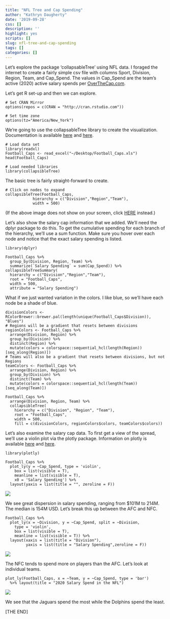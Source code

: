 ```yaml
---
title: "NFL Tree and Cap Spending"
author: "Kathryn Daugherty"
date: '2019-09-28'
css: []
description: ''
highlight: yes
scripts: []
slug: nfl-tree-and-cap-spending
tags: []
categories: []
---
```


Let's explore the package 'collapsableTree' using NFL data.  I foraged the internet to create a fairly simple csv file with columns Sport, Division, Region, Team, and Cap_Spend.  The values in Cap_Spend are the team's active (2020) active salary spends per <a href="http://overthecap.com/salary-cap-space/">OverTheCap.com</a>.

Let's get R set-up and then we can explore.

```
# Set CRAN Mirror
options(repos = c(CRAN = "http://cran.rstudio.com"))

# Set time zone
options(tz="America/New_York")
```

We're going to use the collapsableTree library to create the visualization.  Documentation is available <a href="https://adeelk93.github.io/collapsibleTree/">here</a> and <a href="https://cran.r-project.org/web/packages/collapsibleTree/collapsibleTree.pdf">here</a>.

```
# Load data set 
library(readxl)
Football_Caps <- read_excel("~/Desktop/Football_Caps.xls")
head(Football_Caps)
```

```
# Load needed libraries
library(collapsibleTree)
```

The basic tree is fairly straight-forward to create.

```
# Click on nodes to expand
collapsibleTree(Football_Caps,
            hierarchy = c("Division","Region","Team"),
            width = 500)
```

(If the above image does not show on your screen, click <a href="http://rpubs.com/Kathryn_Ann_22/533407">HERE</a> instead.)

Let's also show the salary cap information that we added.  We'll need the dplyr package to do this.  To get the cumulative spending for each branch of the hierarchy, we'll use a sum function.  Make sure you hover over each node and notice that the exact salary spending is listed.

```
library(dplyr)

Football_Caps %>%
  group_by(Division, Region, Team) %>%
  summarize(`Salary Spending` = sum(Cap_Spend)) %>%
collapsibleTreeSummary(
  hierarchy = c("Division","Region","Team"),
  root = "Football_Caps",
  width = 500,
  attribute = "Salary Spending")
```

What if we just wanted variation in the colors.  I like blue, so we'll have each node be a shade of blue.

```
divisionColors <- RColorBrewer::brewer.pal(length(unique(Football_Caps$Division)), "Blues")
# Regions will be a gradient that resets between divisions
regionColors <- Football_Caps %>%
  arrange(Division, Region) %>% 
  group_by(Division) %>%
  distinct(Region) %>%
  mutate(colors = colorspace::sequential_hcl(length(Region))[seq_along(Region)])
# Teams will also be a gradient that resets between divisions, but not Regions
teamColors <- Football_Caps %>%
  arrange(Division, Region) %>% 
  group_by(Division) %>%
  distinct(Team) %>%
  mutate(colors = colorspace::sequential_hcl(length(Team))[seq_along(Team)])

Football_Caps %>%
  arrange(Division, Region, Team) %>%
  collapsibleTree(
    hierarchy = c("Division", "Region", "Team"),
    root = "Football_Caps",
    width = 500,
    fill = c(divisionColors, regionColors$colors, teamColors$colors))
```

Let's also examine the salary cap data.  To first get a view of the spread, we'll use a violin plot via the plotly package.  Information on plotly is available <a href="https://plot.ly/r/">here</a> and <a href="https://plot.ly/r/violin/">here</a>.


```
library(plotly)

Football_Caps %>%
  plot_ly(y = ~Cap_Spend, type = 'violin',
    box = list(visible = T),
    meanline = list(visible = T),
    x0 = 'Salary Spending') %>% 
  layout(yaxis = list(title = "", zeroline = F))
```
<IMG SRC="/post/2019-09-28-nfl-tree-and-cap-spending_files/plot1.png">

We see great dispersion in salary spending, ranging from $101M to 214M.  The median is 154M USD.  Let's break this up between the AFC and NFC.

```
Football_Caps %>%
  plot_ly(x = ~Division, y = ~Cap_Spend, split = ~Division,
    type = 'violin',
    box = list(visible = T),
    meanline = list(visible = T)) %>% 
  layout(xaxis = list(title = "Division"),
         yaxis = list(title = "Salary Spending",zeroline = F))
```
<IMG SRC="/post/2019-09-28-nfl-tree-and-cap-spending_files/Rplot2.png">

The NFC tends to spend more on players than the AFC.  Let's look at individual teams.

```
plot_ly(Football_Caps, x = ~Team, y = ~Cap_Spend, type = 'bar') 
  %>% layout(title = "2020 Salary Spend in the NFL")
```
<IMG SRC="/post/2019-09-28-nfl-tree-and-cap-spending_files/plot3.png">

We see that the Jaguars spend the most while the Dolphins spend the least.

[THE END]